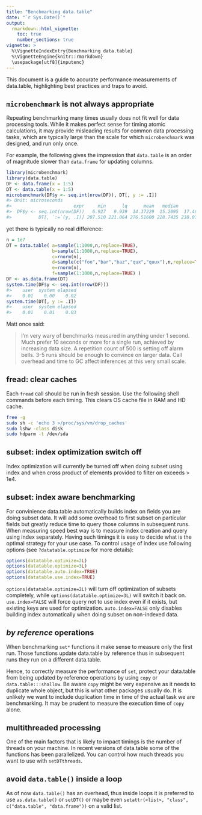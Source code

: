 ```yaml
---
title: "Benchmarking data.table"
date: "`r Sys.Date()`"
output:
  rmarkdown::html_vignette:
    toc: true
    number_sections: true
vignette: >
  %\VignetteIndexEntry{Benchmarking data.table}
  %\VignetteEngine{knitr::rmarkdown}
  \usepackage[utf8]{inputenc}
---
```


<style>
h2 {
    font-size: 20px;
}
</style>

This document is a guide to accurate performance measurements of data.table, highlighting best practices and traps to avoid.

## `microbenchmark` is not always appropriate
Repeating benchmarking many times usually does not fit well for data processing tools. 
While it makes perfect sense for timing atomic calculations, it may provide misleading results for common data processing tasks, which are typically large than the scale for which `microbenchmark` was designed, and run only once.

For example, the following gives the impression that `data.table` is an order of magnitude slower than `data.frame` for updating columns.

``` r
library(microbenchmark)
library(data.table)
DF <- data.frame(x = 1:5)
DT <- data.table(x = 1:5)
microbenchmark(DF$y <- seq.int(nrow(DF)), DT[, y := .I])
#> Unit: microseconds
#>                       expr     min      lq      mean   median       uq        max neval cld
#>  DF$y <- seq.int(nrow(DF))   6.927   9.939  14.37229  15.2095  17.4690     35.840   100  a 
#>          DT[, `:=`(y, .I)] 207.510 221.064 276.51600 228.7435 238.0795   4912.183   100   b
```

yet there is typically no real difference:

```r
n = 1e7
DT = data.table( a=sample(1:1000,n,replace=TRUE),
                 b=sample(1:1000,n,replace=TRUE),
                 c=rnorm(n),
                 d=sample(c("foo","bar","baz","qux","quux"),n,replace=TRUE),
                 e=rnorm(n),
                 f=sample(1:1000,n,replace=TRUE) )
DF <- as.data.frame(DT)
system.time(DF$y <- seq.int(nrow(DF)))
#>    user  system elapsed 
#>    0.01    0.00    0.02
system.time(DT[, y := .I])
#>    user  system elapsed 
#>    0.01    0.01    0.03
```

Matt once said:

> I'm very wary of benchmarks measured in anything under 1 second. Much prefer 10 seconds or more for a single run, achieved by increasing data size. A repetition count of 500 is setting off alarm bells. 3-5 runs should be enough to convince on larger data. Call overhead and time to GC affect inferences at this very small scale.

## fread: clear caches

Each `fread` call should be run in fresh session. Use the following shell commands before each timing. This clears OS cache file in RAM and HD cache.

```sh
free -g
sudo sh -c 'echo 3 >/proc/sys/vm/drop_caches'
sudo lshw -class disk
sudo hdparm -t /dev/sda
```

## subset: index optimization switch off

Index optimization will currently be turned off when doing subset using index and when cross product of elements provided to filter on exceeds > 1e4.

## subset: index aware benchmarking

For convinience data.table automatically builds index on fields you are doing subset data. It will add some overhead to first subset on particular fields but greatly reduce time to query those columns in subsequent runs. When measuring speed best way is to measure index creation and query using index separately. Having such timings it is easy to decide what is the optimal strategy for your use case.
To control usage of index use following options (see `?datatable.optimize` for more details):

```r
options(datatable.optimize=2L)
options(datatable.optimize=3L)
options(datatable.auto.index=TRUE)
options(datatable.use.index=TRUE)
```
`options(datatable.optimize=2L)` will turn off optimization of subsets completely, while `options(datatable.optimize=3L)` will switch it back on.
`use.index=FALSE` will force query not to use index even if it exists, but existing keys are used for optimization. `auto.index=FALSE` only disables building index automatically when doing subset on non-indexed data.

## _by reference_ operations

When benchmarking `set*` functions it make sense to measure only the first run. Those functions update data.table by reference thus in subsequent runs they run on a different data.table.

Hence, to correctly measure the performance of `set`, protect your data.table from being updated by reference operations by using `copy` or `data.table:::shallow`. Be aware `copy` might be very expensive as it needs to duplicate whole object, but this is what other packages usually do. It is unlikely we want to include duplication time in time of the actual task we are benchmarking. It may be prudent to measure the execution time of `copy` alone. 



## multithreaded processing

One of the main factors that is likely to impact timings is the number of threads on your machine. In recent versions of data.table some of the functions has been parallelized.
You can control how much threads you want to use with `setDTthreads`.

## avoid `data.table()` inside a loop

As of now `data.table()` has an overhead, thus inside loops it is preferred to use `as.data.table()` or `setDT()` or maybe even `setattr(<list>, "class", c("data.table", "data.frame"))` on a valid list.
